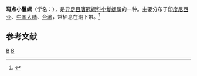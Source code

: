 {{Speciesbox
| taxon = Casmaria ponderosa
| binomial_authority = (Gmelin, 1791)
| image = Casmaria ponderosa 001.JPG
}}
'''斑点小鬘螺'''（学名：''{{lang|la|Casmaria ponderosa}}''），是[[异足目|异足目]][[唐冠螺科|唐冠螺科]][[小鬘螺属|小鬘螺属]]的一种。主要分布于[[印度尼西亚|印度尼西亚]]、[[中国大陆|中国大陆]]、[[台湾|台湾]]，常栖息在潮下带。<ref>{{cite web|url=http://shell.sinica.edu.tw/chinese/shellbase_detail.php?science_no=717|title=国际贝库：斑点小鬘螺|publisher=台湾贝类资料库|accessdate=2009-08-11|archive-date=2016-03-04|archive-url=https://web.archive.org/web/20160304205422/http://shell.sinica.edu.tw/chinese/shellbase_detail.php?science_no=717|dead-url=no}}</ref>

== 参考文献 ==
{{reflist}}
{{Taxonbar|from=Q3174604}}

[[Category:小鬘螺属|B]]
[[Category:_1791年描述的动物|B]]